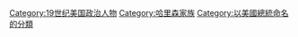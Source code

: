 [[Category:19世纪美国政治人物|Category:19世纪美国政治人物]]
[[Category:哈里森家族|Category:哈里森家族]]
[[Category:以美國總統命名的分類|Category:以美國總統命名的分類]]